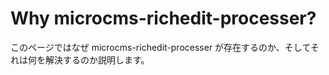# Why microcms-richedit-processer?

このページではなぜ microcms-richedit-processer が存在するのか、そしてそれは何を解決するのか説明します。
